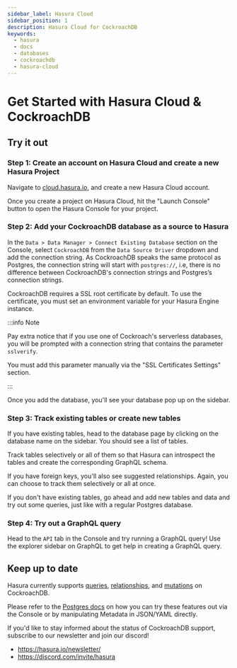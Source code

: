 ```yaml
---
sidebar_label: Hasura Cloud
sidebar_position: 1
description: Hasura Cloud for CockroachDB
keywords:
  - hasura
  - docs
  - databases
  - cockroachdb
  - hasura-cloud
---
```



# Get Started with Hasura Cloud & CockroachDB

## Try it out

### Step 1: Create an account on Hasura Cloud and create a new Hasura Project

Navigate to
[cloud.hasura.io](https://cloud.hasura.io/signup/?pg=docs&plcmt=body&cta=navigate-to-cloud-hasura-io&tech=default), and
create a new Hasura Cloud account.

Once you create a project on Hasura Cloud, hit the "Launch Console" button to open the Hasura Console for your project.

<Thumbnail
  src="/img/getting-started/create-project.png"
  alt="Connect new or existing database"
  width="600px"
/>

### Step 2: Add your CockroachDB database as a source to Hasura

In the `Data > Data Manager > Connect Existing Database` section on the Console, select `CockroachDB` from the
`Data Source Driver` dropdown and add the connection string.
As CockroachDB speaks the same protocol as Postgres, the connection string will start with `postgres://`, i.e, there is no difference
between CockroachDB's connection strings and Postgres’s connection strings.

CockroachDB requires a SSL root certificate by default.
To use the certificate, you must set an environment variable for your Hasura Engine instance.

:::info Note

Pay extra notice that if you use one of Cockroach's serverless databases, you will be prompted with a connection string that contains the parameter `sslverify`.

You must add this parameter manually via the "SSL Certificates Settings" section.

:::

<Thumbnail
  src="/img/databases/cockroachdb-postgres/1-add-source-cloud.png"
  alt="Add source"
  width="1100px"
/>

Once you add the database, you'll see your database pop up on the sidebar.

### Step 3: Track existing tables or create new tables

If you have existing tables, head to the database page by clicking on the database name on the sidebar. You should see a
list of tables.

<!--

   .. thumbnail:: /img/databases/ms-sql-server/3-manage-mydb.png
      :alt: Manage my-db
      :width: 1000px

-->

Track tables selectively or all of them so that Hasura can introspect the tables and create the corresponding GraphQL
schema.

<Thumbnail
  src="/img/databases/cockroachdb-postgres/4-track-tables.png"
  alt="Track tables"
  width="1100px"
/>

If you have foreign keys, you'll also see suggested relationships. Again, you can choose to track them selectively or
all at once.

<Thumbnail
  src="/img/databases/cockroachdb-postgres/5-track-rels.png"
  alt="Track foreign-key relationships"
  width="1100px"
/>

If you don't have existing tables, go ahead and add new tables and data and try out some queries, just like with a
regular Postgres database.

<Thumbnail
  src="/img/databases/cockroachdb-postgres/6-add-tables.png"
  alt="Add a new table"
  width="1100px"
/>

### Step 4: Try out a GraphQL query

Head to the `API` tab in the Console and try running a GraphQL query! Use the explorer sidebar on GraphQL to get help in
creating a GraphQL query.

<Thumbnail
  src="/img/databases/cockroachdb-postgres/7-make-graphql-query.png"
  alt="Make GraphQL query"
  width="1100px"
/>

## Keep up to date

Hasura currently supports [queries](/queries/postgres/index.mdx),
[relationships](/schema/postgres/table-relationships/index.mdx), and [mutations](/mutations/postgres/index.mdx) on
CockroachDB.

Please refer to the [Postgres docs](/queries/postgres/index.mdx) on how you can try these features out via the Console
or by manipulating Metadata in JSON/YAML directly.

If you'd like to stay informed about the status of CockroachDB support, subscribe to our newsletter and join our
discord!

- https://hasura.io/newsletter/
- https://discord.com/invite/hasura
